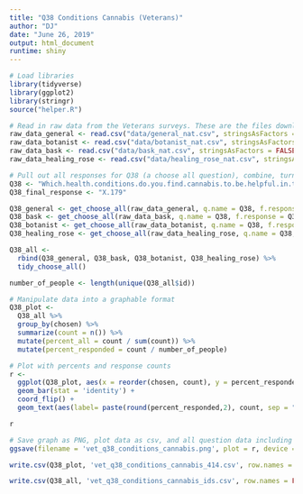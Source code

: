 ```yaml
---
title: "Q38 Conditions Cannabis (Veterans)"
author: "DJ"
date: "June 26, 2019"
output: html_document
runtime: shiny
---
```


```r
# Load libraries
library(tidyverse)
library(ggplot2)
library(stringr)
source("helper.R")
```

```r
# Read in raw data from the Veterans surveys. These are the files downloaded from survey monkey saved as a .csv
raw_data_general <- read.csv("data/general_nat.csv", stringsAsFactors = FALSE)
raw_data_botanist <- read.csv("data/botanist_nat.csv", stringsAsFactors = FALSE)
raw_data_bask <- read.csv("data/bask_nat.csv", stringsAsFactors = FALSE)
raw_data_healing_rose <- read.csv("data/healing_rose_nat.csv", stringsAsFactors = FALSE)
```

```r
# Pull out all responses for Q38 (a choose all question), combine, turn into a tidy data format for further processing then determine 'question n'
Q38 <- "Which.health.conditions.do.you.find.cannabis.to.be.helpful.in.treating...Please.select.all.that.apply."
Q38_final_response <- "X.179"

Q38_general <- get_choose_all(raw_data_general, q.name = Q38, f.response = Q38_final_response)
Q38_bask <- get_choose_all(raw_data_bask, q.name = Q38, f.response = Q38_final_response)
Q38_botanist <- get_choose_all(raw_data_botanist, q.name = Q38, f.response = Q38_final_response)
Q38_healing_rose <- get_choose_all(raw_data_healing_rose, q.name = Q38, f.response = Q38_final_response)

Q38_all <- 
  rbind(Q38_general, Q38_bask, Q38_botanist, Q38_healing_rose) %>%
  tidy_choose_all()

number_of_people <- length(unique(Q38_all$id))
```

```r
# Manipulate data into a graphable format
Q38_plot <-
  Q38_all %>%
  group_by(chosen) %>%
  summarize(count = n()) %>%
  mutate(percent_all = count / sum(count)) %>%
  mutate(percent_responded = count / number_of_people)
```

```r
# Plot with percents and response counts
r <- 
  ggplot(Q38_plot, aes(x = reorder(chosen, count), y = percent_responded)) +
  geom_bar(stat = 'identity') +
  coord_flip() +
  geom_text(aes(label= paste(round(percent_responded,2), count, sep = "***")))

r
```

```r
# Save graph as PNG, plot data as csv, and all question data including response IDs as csv (save question n and N at end of plot file as "_x.x")
ggsave(filename = 'vet_q38_conditions_cannabis.png', plot = r, device = 'png')

write.csv(Q38_plot, 'vet_q38_conditions_cannabis_414.csv', row.names = FALSE)

write.csv(Q38_all, 'vet_q38_conditions_cannabis_ids.csv', row.names = FALSE)
```
